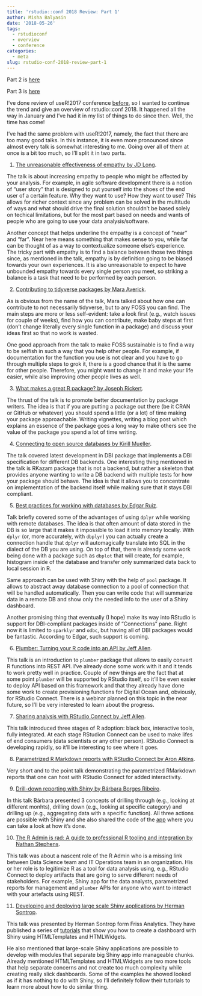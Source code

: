 ```yaml
---
title: 'rstudio::conf 2018 Review: Part 1'
author: Misha Balyasin
date: '2018-05-26'
tags:
  - rstudioconf
  - overview
  - conference
categories:
  - meta
slug: rstudio-conf-2018-review-part-1
---
```


Part 2 is [here](https://www.mishabalyasin.com/2018/06/03/rstudio-conf-2018-review-part-2/)

Part 3 is [here](https://www.mishabalyasin.com/2018/06/22/rstudio-conf-2018-review-part-3/)


I've done review of useR!2017 conference [before](https://www.mishabalyasin.com/2017/09/09/user-2017-review-talks/), so I wanted to continue the trend and give an overview of rstudio::conf 2018. It happened all the way in January and I've had it in my list of things to do since then. Well, the time has come!

I've had the same problem with useR!2017, namely, the fact that there are too many good talks. In this instance, it is even more pronounced since almost every talk is somewhat interesting to me. Going over all of them at once is a bit too much, so I'll split it in two parts. 

1. [The unreasonable effectiveness of empathy by JD Long](https://www.rstudio.com/resources/videos/the-unreasonable-effectiveness-of-empathy/).

The talk is about increasing empathy to people who might be affected by your analysis. For example, in agile software development there is a notion of "user story" that is designed to put yourself into the shoes of the end user of a certain feature. Why they want to use? How they want to use? This allows for richer context since any problem can be solved in the multitude of ways and what should drive the final solution shouldn't be based solely on techical limitations, but for the most part based on needs and wants of people who are going to use your data analysis/software.

Another concept that helps underline the empathy is a concept of "near" and "far". Near here means something that makes sense to you, while far can be thought of as a way to contextualize someone else's experience. The tricky part with empathy is to find a balance between those two things since, as mentioned in the talk, empathy is by definition going to be biased towards your own experiences. It is also unreasonable to expect to have unbounded empathy towards every single person you meet, so striking a balance is a task that need to be performed by each person.

2. [Contributing to tidyverse packages by Mara Averick](https://www.rstudio.com/resources/videos/contributing-to-tidyverse-packages/).

As is obvious from the name of the talk, Mara talked about how one can contribute to not necessarily tidyverse, but to any FOSS you can find. The main steps are more or less self-evident: take a look first (e.g., watch issues for couple of weeks), find how you can contribute, make baby steps at first (don't change literally every single function in a package) and discuss your ideas first so that no work is wasted.

One good approach from the talk to make FOSS sustainable is to find a way to be selfish in such a way that you help other people. For example, if documentation for the function you use is not clear and you have to go through multiple steps to grok it, there is a good chance that it is the same for other people. Therefore, you might want to change it and make your life easier, while also improving other people lives as well.

3. [What makes a great R package? by Joseph Rickert](https://www.rstudio.com/resources/videos/what-makes-a-great-r-package/).

The thrust of the talk is to promote better documentation by package writers. The idea is that if you are putting a package out there (be it CRAN or GitHub or whatever) you should spend a little (or a lot) of time making your package approachable. Writing vignettes, writing a blog post which explains an essence of the package goes a long way to make others see the value of the package you spend a lot of time writing.

4. [Connecting to open source databases by Kirill Mueller](https://www.rstudio.com/resources/videos/connecting-to-open-source-databases/).

The talk covered latest development in DBI package that implements a DBI specification for different DB backends. One interesting thing mentioned in the talk is RKazam package that is not a backend, but rather a skeleton that provides anyone wanting to write a DB backend with multiple tests for how your package should behave. The idea is that it allows you to concentrate on implementation of the backend itself while making sure that it stays DBI compliant.

5. [Best practices for working with databases by Edgar Ruiz](https://www.rstudio.com/resources/videos/best-practices-for-working-with-databases/).

Talk briefly covered some of the advantages of using `dplyr` while working with remote databases. The idea is that often amount of data stored in the DB is so large that it makes it impossible to load it into memory locally. With `dplyr` (or, more accurately, with `dbplyr`) you can actually create a connection handle that `dplyr` will automagically translate into SQL in the dialect of the DB you are using. On top of that, there is already some work being done with a package such as `dbplot` that will create, for example, histogram inside of the database and transfer only summarized data back to local session in R.

Same approach can be used with Shiny with the help of `pool` package. It allows to abstract away database connection to a pool of connection that will be handled automatically. Then you can write code that will summarize data in a remote DB and show only the needed info to the user of a Shiny dashboard.

Another promising thing that eventually (I hope) make its way into RStudio is support for DBI-compliant packages inside of "Connections" pane. Right now it is limited to `sparklyr` and `odbc`, but having all of DBI packages would be fantastic. According to Edgar, such support is coming.

6. [Plumber: Turning your R code into an API by Jeff Allen](https://www.rstudio.com/resources/videos/plumber-turning-your-r-code-into-an-api/).

This talk is an introduction to `plumber` package that allows to easily convert R functions into REST API. I've already done some work with it and it tends to work pretty well in practice. Couple of new things are the fact that at some point `plumber` will be supported by RStudio itself, so it'll be even easier to deploy API based on this framework and that they already have done some work to create provisioning functions for Digital Ocean and, obviously, for RStudio Connect. There is a webinar planned on this topic in the near future, so I'll be very interested to learn about the progress.

7. [Sharing analysis with RStudio Connect by Jeff Allen](https://www.rstudio.com/resources/videos/sharing-analysis-results-with-rstudio-connect/).

This talk introduced three stages of R adoption: black box, interactive tools, fully integrated. At each stage RStudion Connect can be used to make lifes of end consumers (data scientists or any other person). RStudio Connect is developing rapidly, so it'll be interesting to see where it goes. 

8. [Parametrized R Markdown reports with RStudio Connect by Aron Atkins](https://www.rstudio.com/resources/videos/parameterized-r-markdown-reports-with-rstudio-connect/).

Very short and to the point talk demonstrating the parametrized RMarkdown reports that one can host with RStudio Connect for added interactivity. 

9. [Drill-down reporting with Shiny by Bárbara Borges Ribeiro](https://www.rstudio.com/resources/videos/drill-down-reporting-with-shiny/).

In this talk Bárbara presented 3 concepts of drilling through (e.g., looking at different monhts), drilling down (e.g., looking at specific category) and drilling up (e.g., aggregating data with a specific function). All three actions are possible with Shiny and she also shared the code of the [app](https://github.com/bborgesr/rstudio-conf-2018) where you can take a look at how it's done.

10. [The R Admin is rad: A guide to professional R tooling and integration by Nathan Stephens](https://www.rstudio.com/resources/videos/the-r-admin-is-rad-a-guide-to-professional-r-tooling-and-integration/).

This talk was about a nascent role of the R Admin who is a missing link between Data Science team and IT Operations team in an organization. His or her role is to legitimize R as a tool for data analysis using, e.g., RStudio Connect to deploy artifacts that are going to serve different needs of stakeholders. For example, Shiny app for the data analysts, parametrized reports for management and `plumber` APIs for anyone who want to interact with your artefacts using REST.

11. [Developing and deploying large scale Shiny applications by Herman Sontrop](https://www.rstudio.com/resources/videos/developing-and-deploying-large-scale-shiny-applications/).

This talk was presented by Herman Sontrop form Friss Analytics. They have published a series of [tutorials](https://github.com/FrissAnalytics/shinyJsTutorials) that show you how to create a dashboard with Shiny using HTMLTemplates and HTMLWidgets. 

He also mentioned that large-scale Shiny applications are possible to develop with modules that separate big Shiny app into manageable chunks. Already mentioned HTMLTemplates and HTMLWidgets are two more tools that help separate concerns and not create too much complexity while creating really slick dashboards. Some of the examples he showed looked as if it has nothing to do with Shiny, so I'll definitely follow their tutorials to learn more about how to do similar thing.
